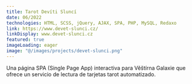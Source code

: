 ```yaml
---
title: Tarot Devíti Sluncí
date: 06/2022
technologies: HTML, SCSS, jQuery, AJAX, SPA, PHP, MySQL, Redaxo
link: https://www.devet-slunci.cz/
linkDisplay: www.devet-slunci.cz
featured: true
imageLoading: eager
image: "@/images/projects/devet-slunci.png"
---
```


Una página SPA (Single Page App) interactiva para Věštírna Galaxie que ofrece un servicio de lectura de tarjetas tarot automatizado.

